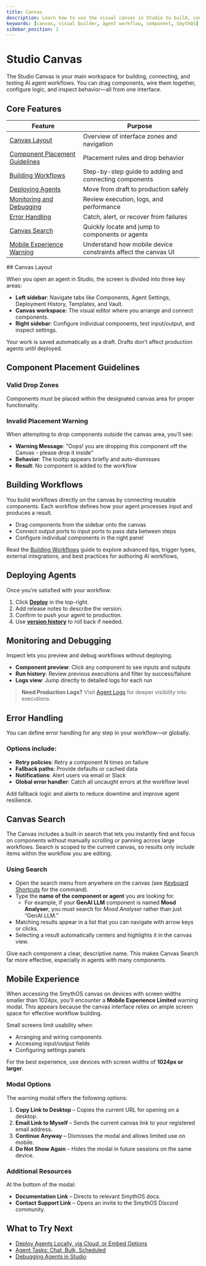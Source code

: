 ```yaml
---
title: Canvas
description: Learn how to use the visual canvas in Studio to build, connect, and debug AI workflows.
keywords: [canvas, visual builder, agent workflow, component, SmythOS]
sidebar_position: 2
---
```


# Studio Canvas

The Studio Canvas is your main workspace for building, connecting, and testing AI agent workflows. You can drag components, wire them together, configure logic, and inspect behavior—all from one interface.

<Spacer size="md" />

## Core Features

| Feature | Purpose |
|--------|---------|
| [Canvas Layout](#canvas-layout) | Overview of interface zones and navigation |
| [Component Placement Guidelines](#component-placement-guidelines) | Placement rules and drop behavior |
| [Building Workflows](#building-workflows) | Step-by-step guide to adding and connecting components |
| [Deploying Agents](#deploying-agents) | Move from draft to production safely |
| [Monitoring and Debugging](#monitoring-and-debugging) | Review execution, logs, and performance |
| [Error Handling](#error-handling) | Catch, alert, or recover from failures |
| [Canvas Search](#canvas-search) | Quickly locate and jump to components or agents |
| [Mobile Experience Warning](#mobile-experience) | Understand how mobile device constraints affect the canvas UI |

<Spacer size="md" />
## Canvas Layout

When you open an agent in Studio, the screen is divided into three key areas:

- **Left sidebar**: Navigate tabs like Components, Agent Settings, Deployment History, Templates, and Vault.
- **Canvas workspace**: The visual editor where you arrange and connect components.
- **Right sidebar**: Configure individual components, test input/output, and inspect settings.

<InfoCallout title="Auto-Save Enabled">
Your work is saved automatically as a draft. Drafts don’t affect production agents until deployed.
</InfoCallout>
<Spacer size="md" />

## Component Placement Guidelines

### Valid Drop Zones
Components must be placed within the designated canvas area for proper functionality.

### Invalid Placement Warning
When attempting to drop components outside the canvas area, you'll see:

- **Warning Message**: "Oops! you are dropping this component off the Canvas - please drop it inside"
- **Behavior**: The tooltip appears briefly and auto-dismisses
- **Result**: No component is added to the workflow

<Spacer size="md" />

## Building Workflows

You build workflows directly on the canvas by connecting reusable components. Each workflow defines how your agent processes input and produces a result.

- Drag components from the sidebar onto the canvas
- Connect output ports to input ports to pass data between steps
- Configure individual components in the right panel

Read the [Building Workflows](/docs/agent-studio/build-agents/building-workflows) guide to explore advanced tips, trigger types, external integrations, and best practices for authoring AI workflows, 

<Spacer size="md" />

## Deploying Agents

Once you’re satisfied with your workflow:

1. Click [**Deploy**](/docs/agent-deployments/overview) in the top-right.
2. Add release notes to describe the version.
3. Confirm to push your agent to production.
4. Use [**version history**](/docs/agent-deployments/versioning) to roll back if needed.

<Spacer size="md" />

## Monitoring and Debugging

Inspect lets you preview and debug workflows without deploying.

- **Component preview**: Click any component to see inputs and outputs
- **Run history**: Review previous executions and filter by success/failure
- **Logs view**: Jump directly to detailed logs for each run

> **Need Production Logs?** Visit [Agent Logs](/docs/agent-studio/manage-agents/logs) for deeper visibility into executions.

<Spacer size="md" />

## Error Handling

You can define error handling for any step in your workflow—or globally.

### Options include:

- **Retry policies**: Retry a component N times on failure
- **Fallback paths**: Provide defaults or cached data
- **Notifications**: Alert users via email or Slack
- **Global error handler**: Catch all uncaught errors at the workflow level

<TipCallout title="Best Practice">
Add fallback logic and alerts to reduce downtime and improve agent resilience.
</TipCallout>

<Spacer size="md" />

## Canvas Search

The Canvas includes a built-in search that lets you instantly find and focus on components without manually scrolling or panning across large workflows. Search is scoped to the current canvas, so results only include items within the workflow you are editing.

### Using Search
- Open the search menu from anywhere on the canvas (see [Keyboard Shortcuts](/docs/agent-studio/reference/keyboard-shortcuts) for the command).  
- Type the **name of the component or agent** you are looking for.  
  - For example, if your **GenAI LLM** component is named **Mood Analyser**, you must search for *Mood Analyser* rather than just “GenAI LLM.”  
- Matching results appear in a list that you can navigate with arrow keys or clicks.  
- Selecting a result automatically centers and highlights it in the canvas view.  

<TipCallout title="Best Practice">
Give each component a clear, descriptive name. This makes Canvas Search far more effective, especially in agents with many components.
</TipCallout>

## Mobile Experience 

When accessing the SmythOS canvas on devices with screen widths smaller than 1024px, you’ll encounter a **Mobile Experience Limited** warning modal. This appears because the canvas interface relies on ample screen space for effective workflow building.

Small screens limit usability when:

- Arranging and wiring components  
- Accessing input/output fields  
- Configuring settings panels  

For the best experience, use devices with screen widths of **1024px or larger**.

### Modal Options

The warning modal offers the following options:

1. **Copy Link to Desktop** – Copies the current URL for opening on a desktop.
2. **Email Link to Myself** – Sends the current canvas link to your registered email address.
3. **Continue Anyway** – Dismisses the modal and allows limited use on mobile.
4. **Do Not Show Again** – Hides the modal in future sessions on the same device.

### Additional Resources

At the bottom of the modal:

- **Documentation Link** – Directs to relevant SmythOS docs.
- **Contact Support Link** – Opens an invite to the SmythOS Discord community.

<Spacer size="md" />

## What to Try Next

- [Deploy Agents Locally, via Cloud, or Embed Options](/docs/agent-deployments/overview)  
- [Agent Tasks: Chat, Bulk, Scheduled](/docs/agent-studio/manage-agents/tasks)  
- [Debugging Agents in Studio](/docs/agent-studio/build-agents/debugging)
